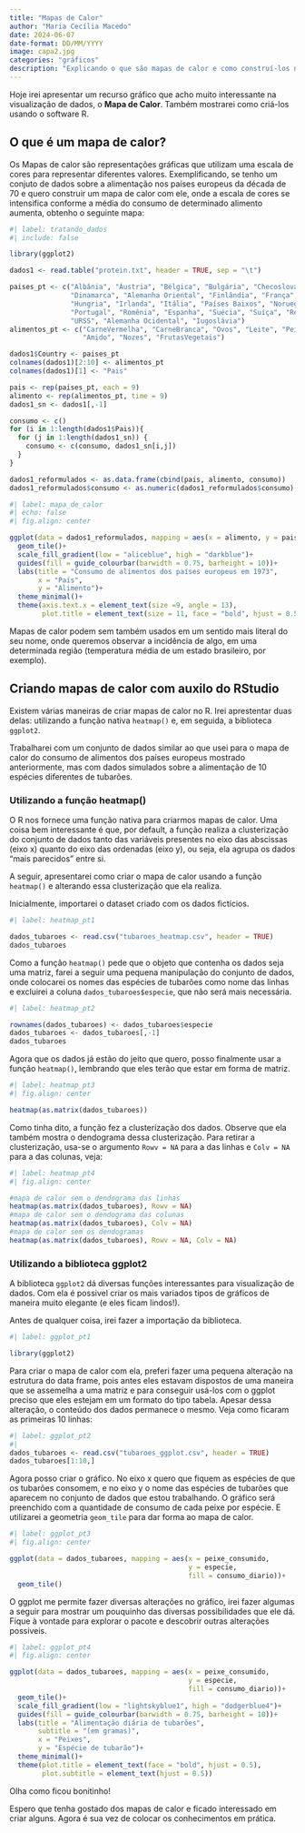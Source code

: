 ```yaml
---
title: "Mapas de Calor"
author: "Maria Cecília Macedo"
date: 2024-06-07
date-format: DD/MM/YYYY
image: capa2.jpg
categories: "gráficos"
description: "Explicando o que são mapas de calor e como construí-los no R"
---
```


Hoje irei apresentar um recurso gráfico que acho muito interessante na visualização de dados, o **Mapa de Calor**. Também mostrarei como criá-los usando o software R.

## O que é um mapa de calor?

Os Mapas de calor são representações gráficas que utilizam uma escala de cores para representar diferentes valores. Exemplificando, se tenho um conjuto de dados sobre a alimentação nos países europeus da década de 70 e quero construir um mapa de calor com ele, onde a escala de cores se intensifica conforme a média do consumo de determinado alimento aumenta, obtenho o seguinte mapa:

```r
#| label: tratando_dados
#| include: false

library(ggplot2)

dados1 <- read.table("protein.txt", header = TRUE, sep = "\t")

paises_pt <- c("Albânia", "Áustria", "Bélgica", "Bulgária", "Checoslováquia", 
               "Dinamarca", "Alemanha Oriental", "Finlândia", "França", "Grécia", 
               "Hungria", "Irlanda", "Itália", "Países Baixos", "Noruega", "Pôlonia", 
               "Portugal", "Romênia", "Espanha", "Suécia", "Suíça", "Reino Unido", 
               "URSS", "Alemanha Ocidental", "Iugoslávia")
alimentos_pt <- c("CarneVermelha", "CarneBranca", "Ovos", "Leite", "Peixes", "Cereais", 
                  "Amido", "Nozes", "FrutasVegetais")

dados1$Country <- paises_pt
colnames(dados1)[2:10] <- alimentos_pt
colnames(dados1)[1] <- "Pais"

pais <- rep(paises_pt, each = 9)
alimento <- rep(alimentos_pt, time = 9)
dados1_sn <- dados1[,-1]

consumo <- c()
for (i in 1:length(dados1$Pais)){
  for (j in 1:length(dados1_sn)) {
    consumo <- c(consumo, dados1_sn[i,j])
  }
}

dados1_reformulados <- as.data.frame(cbind(pais, alimento, consumo))
dados1_reformulados$consumo <- as.numeric(dados1_reformulados$consumo)

```

```r
#| label: mapa_de_calor
#| echo: false
#| fig.align: center

ggplot(data = dados1_reformulados, mapping = aes(x = alimento, y = pais, fill = consumo))+
  geom_tile()+
  scale_fill_gradient(low = "aliceblue", high = "darkblue")+
  guides(fill = guide_colourbar(barwidth = 0.75, barheight = 10))+
  labs(title = "Consumo de alimentos dos países europeus em 1973",
       x = "País",
       y = "Alimento")+
  theme_minimal()+
  theme(axis.text.x = element_text(size =9, angle = 13),
        plot.title = element_text(size = 11, face = "bold", hjust = 0.5))

```

Mapas de calor podem sem também usados em um sentido mais literal do seu nome, onde queremos observar a incidência de algo, em uma determinada região (temperatura média de um estado brasileiro, por exemplo).

## Criando mapas de calor com auxilo do RStudio

Existem várias maneiras de criar mapas de calor no R. Irei aprestentar duas delas: utilizando a função nativa `heatmap()` e, em seguida, a biblioteca `ggplot2`.

Trabalharei com um conjunto de dados similar ao que usei para o mapa de calor do consumo de alimentos dos países europeus mostrado anteriormente, mas com dados simulados sobre a alimentação de 10 espécies diferentes de tubarões.

### Utilizando a função heatmap()

O R nos fornece uma função nativa para criarmos mapas de calor. Uma coisa bem interessante é que, por default, a função realiza a clusterização do conjunto de dados tanto das variáveis presentes no eixo das abscissas (eixo x) quanto do eixo das ordenadas (eixo y), ou seja, ela agrupa os dados "mais parecidos" entre si.

A seguir, apresentarei como criar o mapa de calor usando a função `heatmap()` e alterando essa clusterização que ela realiza.

Inicialmente, importarei o dataset criado com os dados fictícios.

```r
#| label: heatmap_pt1

dados_tubaroes <- read.csv("tubaroes_heatmap.csv", header = TRUE)
dados_tubaroes
```

Como a função `heatmap()` pede que o objeto que contenha os dados seja uma matriz, farei a seguir uma pequena manipulação do conjunto de dados, onde colocarei os nomes das espécies de tubarões como nome das linhas e excluirei a coluna `dados_tubaroes$especie`, que não será mais necessária.

```r
#| label: heatmap_pt2

rownames(dados_tubaroes) <- dados_tubaroes$especie
dados_tubaroes <- dados_tubaroes[,-1]
dados_tubaroes
```

Agora que os dados já estão do jeito que quero, posso finalmente usar a função `heatmap()`, lembrando que eles terão que estar em forma de matriz.

```r
#| label: heatmap_pt3
#| fig.align: center

heatmap(as.matrix(dados_tubaroes))
```

Como tinha dito, a função fez a clusterização dos dados. Observe que ela também mostra o dendograma dessa clusterização. Para retirar a clusterização, usa-se o argumento `Rowv = NA` para a das linhas e `Colv = NA` para a das colunas, veja:

```r
#| label: heatmap_pt4
#| fig.align: center

#mapa de calor sem o dendograma das linhas
heatmap(as.matrix(dados_tubaroes), Rowv = NA) 
#mapa de calor sem o dendograma das colunas
heatmap(as.matrix(dados_tubaroes), Colv = NA) 
#mapa de calor sem os dendogramas
heatmap(as.matrix(dados_tubaroes), Rowv = NA, Colv = NA) 
```

### Utilizando a biblioteca ggplot2

A biblioteca `ggplot2` dá diversas funções interessantes para visualização de dados. Com ela é possivel criar os mais variados tipos de gráficos de maneira muito elegante (e eles ficam lindos!).

Antes de qualquer coisa, irei fazer a importação da biblioteca.

```r
#| label: ggplot_pt1

library(ggplot2)
```

Para criar o mapa de calor com ela, preferi fazer uma pequena alteração na estrutura do data frame, pois antes eles estavam dispostos de uma maneira que se assemelha a uma matriz e para conseguir usá-los com o ggplot preciso que eles estejam em um formato do tipo tabela. Apesar dessa alteração, o conteúdo dos dados permanece o mesmo. Veja como ficaram as primeiras 10 linhas:

```r
#| label: ggplot_pt2
#| 
dados_tubaroes <- read.csv("tubaroes_ggplot.csv", header = TRUE)
dados_tubaroes[1:10,]
```

Agora posso criar o gráfico. No eixo x quero que fiquem as espécies de que os tubarões consomem, e no eixo y o nome das espécies de tubarões que aparecem no conjunto de dados que estou trabalhando. O gráfico será preenchido com a quantidade de consumo de cada peixe por espécie. E utilizarei a geometria `geom_tile` para dar forma ao mapa de calor.

```r
#| label: ggplot_pt3
#| fig.align: center

ggplot(data = dados_tubaroes, mapping = aes(x = peixe_consumido, 
                                            y = especie, 
                                            fill = consumo_diario))+
  geom_tile()
```

O ggplot me permite fazer diversas alterações no gráfico, irei fazer algumas a seguir para mostrar um pouquinho das diversas possibilidades que ele dá. Fique à vontade para explorar o pacote e descobrir outras alterações possiveis.

```r
#| label: ggplot_pt4
#| fig.align: center

ggplot(data = dados_tubaroes, mapping = aes(x = peixe_consumido, 
                                            y = especie, 
                                            fill = consumo_diario))+
  geom_tile()+
  scale_fill_gradient(low = "lightskyblue1", high = "dodgerblue4")+
  guides(fill = guide_colourbar(barwidth = 0.75, barheight = 10))+
  labs(title = "Alimentação diária de tubarões",
       subtitle = "(em gramas)",
       x = "Peixes",
       y = "Espécie de tubarão")+
  theme_minimal()+
  theme(plot.title = element_text(face = "bold", hjust = 0.5),
        plot.subtitle = element_text(hjust = 0.5))
```

Olha como ficou bonitinho!

Espero que tenha gostado dos mapas de calor e ficado interessado em criar alguns. Agora é sua vez de colocar os conhecimentos em prática.
